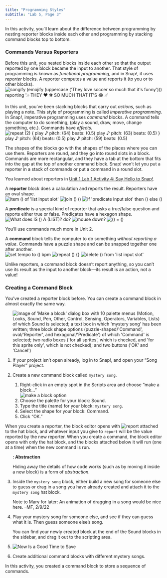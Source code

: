 ```yaml
---
title: "Programming Styles"
subtitle: "Lab 5, Page 3"
---
```


::: learn
In this activity, you'll learn about the difference between programming by nesting reporter blocks inside each other and programming by stacking command blocks top to bottom.
:::

<h3>Commands Versus Reporters</h3>

<p>Before this unit, you nested blocks inside each other so that the output reported by one block became the input to another. That style of programming is known as <em>functional programming</em>, and in Snap<em>!</em>, it uses <em>reporter</em> blocks. A reporter computes a value and reports it (to you or to other blocks).<br /> <img src="/img/U2/lab01/emoji-example.png" title="songify (emojify (uppercase (&apos;They love soccer so much that it&apos;s funny&apos;))) reporting &apos;🎶 THEY ❤️ ⚽️ SO MUCH THAT IT&apos;S 😂  🎶&apos;" alt="songify (emojify (uppercase (&apos;They love soccer so much that it&apos;s funny&apos;))) reporting &apos;🎶 THEY ❤️ ⚽️ SO MUCH THAT IT&apos;S 😂  🎶&apos;" class="indent"/></p>

<p>In this unit, you've been stacking blocks that carry out <em>actions,</em> such as playing a note. This style of programming is called <em>imperative programming</em>. In Snap<em>!</em>, imperative programming uses <em>command</em> blocks. A command tells the computer to do something, (play a sound, draw, move, change something, etc.). Commands have <em>effects.</em><br /> <img src="/img/U2/lab01/fur-elise-snippet.png" alt="repeat (2) {
play ♪ pitch: (64) beats: (0.5)
play ♪ pitch: (63) beats: (0.5)
}
play ♪ pitch: (64) beats: (0.5)
play ♪ pitch: (59) beats: (0.5)
" class="indent"/></p>

<p>The shapes of the blocks go with the shapes of the places where you can use them. Reporters are round, and they go into round slots in a block. Commands are more rectangular, and they have a tab at the bottom that fits into the gap at the top of another command block. Snap<em>!</em> won't let you put a reporter in a stack of commands or put a command in a round slot.</p>

::: vocabFullWidth
::: sidenote
You learned about reporters in <a href="/student-pages/U1/L1/04-say-hello-to-snap.html?topic=sparks%2F1-functions-data.topic&course=middle-school.html" title="Unit 1 Lab 1 Activity 4: Say Hello to Snap!">Unit 1 Lab 1 Activity 4: Say Hello to Snap<em>!</em></a>.
:::

<p>A <strong>reporter</strong> block does a calculation and reports the result. Reporters have an oval shape. <br /> <img src="/img/blocks/item.png" title="item () of &apos;list input slot&apos;" alt="item () of &apos;list input slot&apos;" class="indent"/> <img src="/img/blocks/join.png" title="join () ()" alt="join () ()" class="indent"/> <img src="/img/blocks/reporter-if.png" title="if &apos;predicate input slot&apos; then () else ()" alt="if &apos;predicate input slot&apos; then () else ()" class="indent"/></p>

<p>A <strong>predicate</strong> is a special kind of reporter that asks a true/false question and reports either true or false. Predicates have a hexagon shape.<br /> <img src="/img/blocks/is-a-list.png" title="What does IS () A (LIST)? do?" alt="What does IS () A (LIST)? do?" class="indent"/> <img src="/img/blocks/mouse-down-full-size.png" title="mouse down?" alt="mouse down?" class="indent"/> <img src="/img/blocks/equal.png" title="() = ()" alt="() = ()" class="indent"/></p>

::: sidenote
You'll use commands much more in Unit 2.
:::

<p>A <strong>command</strong> block tells the computer to do something <em>without reporting a value</em>. Commands have a puzzle shape and can be snapped together one after another. <br /> <img src="/img/blocks/set-tempo-to-60-bpm.png" title="set tempo to () bpm" alt="set tempo to () bpm" class="indent"/> <img src="/img/blocks/repeat.png" title="repeat () {}" alt="repeat () {}" class="indent"/> <img src="/img/blocks/delete-empty.png" title="delete () from &apos;list input slot&apos;" alt="delete () from &apos;list input slot&apos;" class="indent"/></p>

::: {.endnote style="clear: right;"}
Unlike reporters, a command block doesn't report anything, so you can't use its result as the input to another block---its result is an action, not a value!
:::
:::

<h3>Creating a Command Block</h3>

<p>You've created a reporter block before. You can create a command block in almost exactly the same way.</p>

::: forYouToDo
<ol>

<img src="/img/U2/lab01/make-a-block-mystery-song-labels.png" title="image of &apos;Make a block&apos; dialog box with 10 palette menus (Motion, Looks, Sound, Pen, Other, Control, Sensing, Operators, Variables, Lists) of which Sound is selected; a text box in which &apos;mystery song&apos; has been written; three block shape options (puzzle-shaped/&apos;Command&apos;, oval/&apos;Reporter&apos;, and hexagonal/&apos;Predicate&apos;) of which &apos;Command&apos; is selected; two radio boxes (&apos;for all sprites&apos;, which is checked, and &apos;for this sprite only&apos;, which is not checked); and two buttons (&apos;OK&apos; and &apos;Cancel&apos;)" alt="image of &apos;Make a block&apos; dialog box with 10 palette menus (Motion, Looks, Sound, Pen, Other, Control, Sensing, Operators, Variables, Lists) of which Sound is selected; a text box in which &apos;mystery song&apos; has been written; three block shape options (puzzle-shaped/&apos;Command&apos;, oval/&apos;Reporter&apos;, and hexagonal/&apos;Predicate&apos;) of which &apos;Command&apos; is selected; two radio boxes (&apos;for all sprites&apos;, which is checked, and &apos;for this sprite only&apos;, which is not checked); and two buttons (&apos;OK&apos; and &apos;Cancel&apos;)" class="imageRight noshadow"/>

<li>If your project isn't open already, log in to Snap<em>!</em>, and open your "Song Player" project.</li>

<li>

Create a new command block called <code>mystery song</code>.

<ol>

<li>Right-click in an empty spot in the Scripts area and choose "make a block..." <br /> <img src="/img/1-introduction/make-a-block.jpg" title="make a block option" alt="make a block option" class="indent"/></li>

<li>Choose the palette for your block: Sound.</li>

<li>Type the title (name) for your block: <code>mystery song</code>.</li>

<li>Select the shape for your block: Command.</li>

<li>Click "OK."</li>

</ol>

</li>

</ol>

<p style="clear: both; height: 0px;">

</p>
:::

<p>When you create a reporter, the block editor opens with <img src="/img/blocks/report.png" title="report" alt="report" class="inline-block"/> attached to the hat block, and whatever input you give to <code>report</code> will be the value reported by the new reporter. When you create a command, the block editor opens with only the hat block, and the blocks attached below it will run (one at a time) when the new command is run.</p>

::: forYouToDo
<ol start="3">

::: vocab
<strong>: Abstraction</strong>

<p>Hiding away the details of how code works (such as by moving it inside a new block) is a form of <em>abstraction</em>.</p>
:::

<li>Inside the <code>mystery song</code> block, either build a new song for someone else to guess or drag in a song you have already created and attach it to the <code>mystery song</code> hat block.</li>

::: todo
Note to Mary for later: An animation of dragging in a song would be nice here. --MF, 2/9/22
:::

<li>

Play your mystery song for someone else, and see if they can guess what it is. Then guess someone else's song.

::: endnote
You can find your newly created block at the end of the Sound blocks in the sidebar, and drag it out to the scripting area.
:::

</li>

<li><img src="/img/icons/save-now.png" title="Now Is a Good Time to Save" alt="Now Is a Good Time to Save" class="inline"/></li>

</ol>

<p style="clear: both; height: 0px;">

</p>
:::

::: {.ifTime .show}
<ol start="6">

<li>Create additional command blocks with different mystery songs.</li>

</ol>
:::

::: learn
In this activity, you created a command block to store a sequence of commands.
:::
